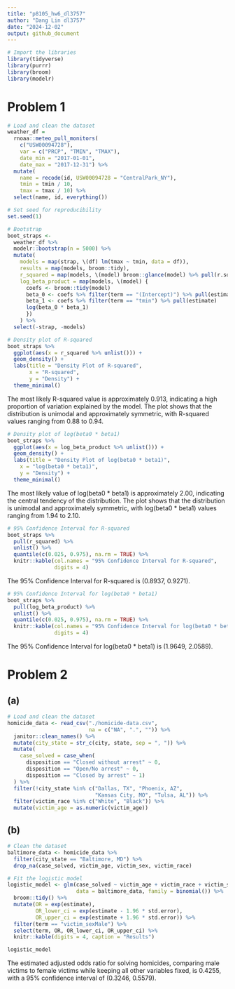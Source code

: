 ```yaml
---
title: "p8105_hw6_dl3757"
author: "Dang Lin dl3757"
date: "2024-12-02"
output: github_document
---
```


```r
# Import the libraries
library(tidyverse)
library(purrr)
library(broom)
library(modelr)
```

# Problem 1
```r
# Load and clean the dataset
weather_df = 
  rnoaa::meteo_pull_monitors(
    c("USW00094728"),
    var = c("PRCP", "TMIN", "TMAX"), 
    date_min = "2017-01-01",
    date_max = "2017-12-31") %>%
  mutate(
    name = recode(id, USW00094728 = "CentralPark_NY"),
    tmin = tmin / 10,
    tmax = tmax / 10) %>%
  select(name, id, everything())
```

```r
# Set seed for reproducibility
set.seed(1)

# Bootstrap
boot_straps <- 
  weather_df %>% 
  modelr::bootstrap(n = 5000) %>% 
  mutate(
    models = map(strap, \(df) lm(tmax ~ tmin, data = df)),
    results = map(models, broom::tidy), 
    r_squared = map(models, \(model) broom::glance(model) %>% pull(r.squared)),
    log_beta_product = map(models, \(model) {
      coefs <- broom::tidy(model)
      beta_0 <- coefs %>% filter(term == "(Intercept)") %>% pull(estimate)
      beta_1 <- coefs %>% filter(term == "tmin") %>% pull(estimate)
      log(beta_0 * beta_1)
      })
    ) %>% 
  select(-strap, -models)
```

```r
# Density plot of R-squared
boot_straps %>%
  ggplot(aes(x = r_squared %>% unlist())) +
  geom_density() +
  labs(title = "Density Plot of R-squared", 
       x = "R-squared", 
       y = "Density") + 
  theme_minimal()
```

The most likely R-squared value is approximately 0.913, indicating a high proportion of variation explained by the model. The plot shows that the distribution is unimodal and approximately symmetric, with R-squared values ranging from 0.88 to 0.94. 

```r
# Density plot of log(beta0 * beta1)
boot_straps %>%
  ggplot(aes(x = log_beta_product %>% unlist())) +
  geom_density() + 
  labs(title = "Density Plot of log(beta0 * beta1)",
    x = "log(beta0 * beta1)",
    y = "Density") + 
  theme_minimal()
```

The most likely value of log(beta0 * beta1) is approximately 2.00, indicating the central tendency of the distribution. The plot shows that the distribution is unimodal and approximately symmetric, with log(beta0 * beta1) values ranging from 1.94 to 2.10.

```r
# 95% Confidence Interval for R-squared
boot_straps %>%
  pull(r_squared) %>% 
  unlist() %>%
  quantile(c(0.025, 0.975), na.rm = TRUE) %>% 
  knitr::kable(col.names = "95% Confidence Interval for R-squared", 
               digits = 4)
```

The 95% Confidence Interval for R-squared is (0.8937, 0.9271).

```r
# 95% Confidence Interval for log(beta0 * beta1)
boot_straps %>%
  pull(log_beta_product) %>% 
  unlist() %>%
  quantile(c(0.025, 0.975), na.rm = TRUE) %>% 
  knitr::kable(col.names = "95% Confidence Interval for log(beta0 * beta1)", 
               digits = 4)
```

The 95% Confidence Interval for log(beta0 * beta1) is (1.9649, 2.0589).

# Problem 2
## (a)
```r
# Load and clean the dataset
homicide_data <- read_csv("./homicide-data.csv", 
                          na = c("NA", ".", "")) %>% 
  janitor::clean_names() %>% 
  mutate(city_state = str_c(city, state, sep = ", ")) %>% 
  mutate(
    case_solved = case_when(
      disposition == "Closed without arrest" ~ 0,
      disposition == "Open/No arrest" ~ 0,
      disposition == "Closed by arrest" ~ 1)
  ) %>%
  filter(!city_state %in% c("Dallas, TX", "Phoenix, AZ", 
                            "Kansas City, MO", "Tulsa, AL")) %>% 
  filter(victim_race %in% c("White", "Black")) %>%
  mutate(victim_age = as.numeric(victim_age))
```

## (b)
```r
# Clean the dataset
baltimore_data <- homicide_data %>%
  filter(city_state == "Baltimore, MD") %>% 
  drop_na(case_solved, victim_age, victim_sex, victim_race)

# Fit the logistic model
logistic_model <- glm(case_solved ~ victim_age + victim_race + victim_sex, 
                      data = baltimore_data, family = binomial()) %>% 
  broom::tidy() %>% 
  mutate(OR = exp(estimate), 
         OR_lower_ci = exp(estimate - 1.96 * std.error), 
         OR_upper_ci = exp(estimate + 1.96 * std.error)) %>% 
  filter(term == "victim_sexMale") %>% 
  select(term, OR, OR_lower_ci, OR_upper_ci) %>%
  knitr::kable(digits = 4, caption = "Results")

logistic_model
```

The estimated adjusted odds ratio for solving homicides, comparing male victims to female victims while keeping all other variables fixed, is 0.4255, with a 95% confidence interval of (0.3246, 0.5579).